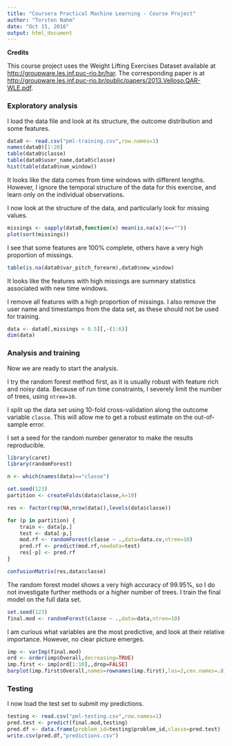 ```yaml
---
title: "Coursera Practical Machine Learning - Course Project"
author: "Torsten Nahm"
date: "Oct 15, 2016"
output: html_document
---
```


**Credits**

This course project uses the Weight Lifting Exercises Dataset available at
<http://groupware.les.inf.puc-rio.br/har>. The corresponding paper is at
<http://groupware.les.inf.puc-rio.br/public/papers/2013.Velloso.QAR-WLE.pdf>.

### Exploratory analysis

I load the data file and look at its structure, the outcome distribution and
some features.

```r
data0 <- read.csv("pml-training.csv",row.names=1)
names(data0)[1:20]
table(data0$classe)
table(data0$user_name,data0$classe)
hist(table(data0$num_window))
```

It looks like the data comes from time windows with different lengths. However,
I ignore the temporal structure of the data for this exercise, and learn only
on the individual observations.

I now look at the structure of the data, and particularly look for missing
values.

```r
missings <- sapply(data0,function(x) mean(is.na(x)|x==""))
plot(sort(missings))
```

I see that some features are 100% complete, others have a very high proportion
of missings.

```r
table(is.na(data0$var_pitch_forearm),data0$new_window)
```

It looks like the features with high missings are summary statistics associated
with new time windows.

I remove all features with a high proportion of missings. I also remove the
user name and timestamps from the data set, as these should not be used for
training.


```r
data <- data0[,missings < 0.5][,-(1:6)]
dim(data)
```

### Analysis and training

Now we are ready to start the analysis.

I try the random forest method first, as it is usually robust with feature rich
and noisy data. Because of run time constraints, I severely limit the number of
trees, using `ntree=10`.

I split up the data set using 10-fold cross-validation along the
outcome variable `classe`. This will allow me to get a robust estimate on the
out-of-sample error.

I set a seed for the random number generator to make the results
reproducible.

```r
library(caret)
library(randomForest)

n <- which(names(data)=="classe")

set.seed(123)
partition <- createFolds(data$classe,k=10)

res <- factor(rep(NA,nrow(data)),levels(data$classe))

for (p in partition) {
	train <- data[p,]
	test <- data[-p,]
	mod.rf <- randomForest(classe ~ .,data=data.cv,ntree=10)
	pred.rf <- predict(mod.rf,newdata=test)
	res[-p] <- pred.rf
}

confusionMatrix(res,data$classe)
```

The random forest model shows a very high accuracy of 99.95%, so I do not
investigate further methods or a higher number of trees. I train the final model
on the full data set.

```r
set.seed(123)
final.mod <- randomForest(classe ~ .,data=data,ntree=10)
```

I am curious what variables are the most predictive, and look at their relative
importance. However, no clear picture emerges.

```r
imp <- varImp(final.mod)
ord <- order(imp$Overall,decreasing=TRUE)
imp.first <- imp[ord[1:10],,drop=FALSE]
barplot(imp.first$Overall,names=rownames(imp.first),las=2,cex.names=.8)
```

### Testing

I now load the test set to submit my predictions.

```r
testing <- read.csv("pml-testing.csv",row.names=1)
pred.test <- predict(final.mod,testing)
pred.df <- data.frame(problem_id=testing$problem_id,classe=pred.test)
write.csv(pred.df,"predictions.csv")
```
